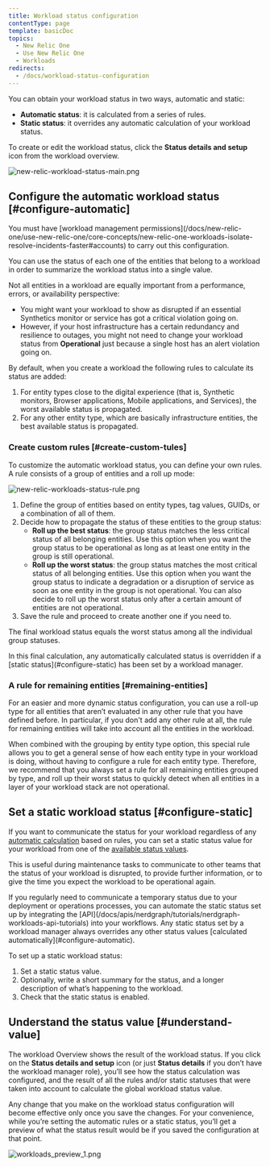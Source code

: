 ```yaml
---
title: Workload status configuration
contentType: page
template: basicDoc
topics:
  - New Relic One
  - Use New Relic One
  - Workloads
redirects:
  - /docs/workload-status-configuration
---
```


You can obtain your workload status in two ways, automatic and static:

* **Automatic status**: it is calculated from a series of rules.
* **Static status**: it overrides any automatic calculation of your workload status.

To create or edit the workload status, click the **Status details and setup** icon from the workload overview.

![new-relic-workload-status-main.png](./images/new-relic-workload-status-main.png "new-relic-workload-status-main.png")

## Configure the automatic workload status [#configure-automatic]

<Callout variant="important">
  You must have [workload management permissions](/docs/new-relic-one/use-new-relic-one/core-concepts/new-relic-one-workloads-isolate-resolve-incidents-faster#accounts) to carry out this configuration.
</Callout>

You can use the status of each one of the entities that belong to a workload in order to summarize the workload status into a single value.

Not all entities in a workload are equally important from a performance, errors, or availability perspective:

* You might want your workload to show as disrupted if an essential Synthetics monitor or service has got a critical violation going on.
* However, if your host infrastructure has a certain redundancy and resilience to outages, you might not need to change your workload status from **Operational** just because a single host has an alert violation going on.

By default, when you create a workload the following rules to calculate its status are added:

1. For entity types close to the digital experience (that is, Synthetic monitors, Browser applications, Mobile applications, and Services), the worst available status is propagated.
2. For any other entity type, which are basically infrastructure entities, the best available status is propagated.

### Create custom rules [#create-custom-tules]

To customize the automatic workload status, you can define your own rules. A rule consists of a group of entities and a roll up mode:

![new-relic-workloads-status-rule.png](./images/new-relic-workloads-status-rule.png "new-relic-workloads-status-rule.png")

1. Define the group of entities based on entity types, tag values, GUIDs, or a combination of all of them.
2. Decide how to propagate the status of these entities to the group status:
   * **Roll up the best status**: the group status matches the less critical status of all belonging entities. Use this option when you want the group status to be operational as long as at least one entity in the group is still operational.
   * **Roll up the worst status**: the group status matches the most critical status of all belonging entities. Use this option when you want the group status to indicate a degradation or a disruption of service as soon as one entity in the group is not operational. You can also decide to roll up the worst status only after a certain amount of entities are not operational.
3. Save the rule and proceed to create another one if you need to.

The final workload status equals the worst status among all the individual group statuses.

<Callout variant="important">
  In this final calculation, any automatically calculated status is overridden if a [static status](#configure-static) has been set by a workload manager.
</Callout>

### A rule for remaining entities [#remaining-entities]

For an easier and more dynamic status configuration, you can use a roll-up type for all entities that aren’t evaluated in any other rule that you have defined before. In particular, if you don't add any other rule at all, the rule for remaining entities will take into account all the entities in the workload.

When combined with the grouping by entity type option, this special rule allows you to get a general sense of how each entity type in your workload is doing, without having to configure a rule for each entity type. Therefore, we recommend that you always set a rule for all remaining entities grouped by type, and roll up their worst status to quickly detect when all entities in a layer of your workload stack are not operational.

## Set a static workload status [#configure-static]

If you want to communicate the status for your workload regardless of any [automatic calculation](#configure-automatic) based on rules, you can set a static status value for your workload from one of the [available status values](/docs/workload-status#obtain-status).

This is useful during maintenance tasks to communicate to other teams that the status of your workload is disrupted, to provide further information, or to give the time you expect the workload to be operational again.

<Callout variant="tip">
  If you regularly need to communicate a temporary status due to your deployment or operations processes, you can automate the static status set up by integrating the [API](/docs/apis/nerdgraph/tutorials/nerdgraph-workloads-api-tutorials) into your workflows.
</Callout>

<Callout variant="important">
  Any static status set by a workload manager always overrides any other status values [calculated automatically](#configure-automatic).
</Callout>

To set up a static workload status:

1. Set a static status value.
2. Optionally, write a short summary for the status, and a longer description of what’s happening to the workload.
3. Check that the static status is enabled.

## Understand the status value [#understand-value]

The workload Overview shows the result of the workload status. If you click on the **Status details and setup** icon (or just **Status details** if you don’t have the workload manager role), you’ll see how the status calculation was configured, and the result of all the rules and/or static statuses that were taken into account to calculate the global workload status value.

Any change that you make on the workload status configuration will become effective only once you save the changes. For your convenience, while you’re setting the automatic rules or a static status, you’ll get a preview of what the status result would be if you saved the configuration at that point.

![workloads_preview_1.png](./images/workloads_preview_1_0.png "workloads_preview_1.png")
